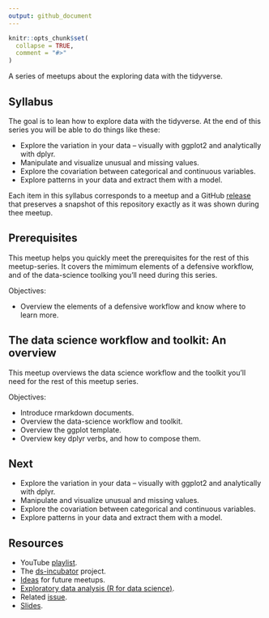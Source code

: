 ```yaml
---
output: github_document
---
```


```r
knitr::opts_chunk$set(
  collapse = TRUE,
  comment = "#>"
)
```

A series of meetups about the exploring data with the tidyverse.

## Syllabus

The goal is to lean how to explore data with the tidyverse. At the end of this
series you will be able to do things like these:

* Explore the variation in your data -- visually with ggplot2 and
analytically with dplyr.
* Manipulate and visualize unusual and missing values.
* Explore the covariation between categorical and continuous variables.
* Explore patterns in your data and extract them with a model.

Each item in this syllabus corresponds to a meetup and a GitHub
[release](https://github.com/2DegreesInvesting/ds.docker/releases) that
preserves a snapshot of this repository exactly as it was shown during
thee meetup.

## Prerequisites

This meetup helps you quickly meet the prerequisites for the rest of this
meetup-series. It covers the mimimum elements of a defensive workflow, and of
the data-science toolking you'll need during this series.

Objectives:

* Overview the elements of a defensive workflow and know where to learn more.

## The data science workflow and toolkit: An overview

This meetup overviews the data science workflow and the toolkit you'll need for
the rest of this meetup series.

Objectives:

* Introduce rmarkdown documents.
* Overview the data-science workflow and toolkit.
* Overview the ggplot template.
* Overview key dplyr verbs, and how to compose them.

## Next

* Explore the variation in your data -- visually with ggplot2 and analytically
with dplyr.
* Manipulate and visualize unusual and missing values.
* Explore the covariation between categorical and continuous variables.
* Explore patterns in your data and extract them with a model.

## Resources

* YouTube [playlist](https://bit.ly/ds-incubator-videos).
* The
[ds-incubator](https://github.com/2DegreesInvesting/ds-incubator#ds-incubator)
project.
* [Ideas](https://bit.ly/dsi-ideas) for future meetups.
* [Exploratory data analysis (R for data
science)](https://r4ds.had.co.nz/exploratory-data-analysis.html).
* Related [issue](https://github.com/2DegreesInvesting/ds-incubator/issues/76).
* [Slides](https://bit.ly/tidy-eda).
